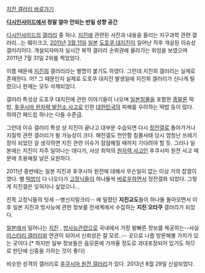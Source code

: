 [http://gall.dcinside.com/list.php?id=earthquake 지진 갤러리 바로가기]

'''[[디시인사이드]]에서 정말 얼마 안되는 반일 성향 공간'''

[[디시인사이드]]의 [[갤러리]] 중 하나. [[지진]]에 관련된 사진과 내용을 올리는 지구과학 관련 갤러리...는 훼이크고, [[2011년]] [[3월 11일]] [[일본]] [[도호쿠 대지진]]이 일어난 직후 개설된 이슈성 갤러리이다. 개설되자마자 실시간 북적 갤러리 순위권에 올라가는 위엄을 보였으며 2011년 7월 31일 2위를 찍었었다. 

이름 때문에 [[지진희]] 갤러리라는 별명이 붙기도 하였다. 그런데 지진희 갤러리는 실제로 존재한다. 어? 그 때문인지 실제로 도호쿠 대지진 발생일에 지진희 갤러리가 신나게 털렸으나 현재는 모두 삭제되었다.

갤러리 특성상 도호쿠 대지진에 관한 이야기들이 나오며 [[일본침몰]]을 포함한 [[종말론]] 떡밥, [[후쿠시마 원자력 발전소 사고]]로 인한 [[대한민국]]의 피해를 우려하는 떡밥 등이 많다. 하여간 패드립 하나는 다들 수준급.

그런데 이슈 갤러리 특성 상 지진이 끝나고 대부분 수습되면 다시 [[정전]]갤로 돌아가거나 지질학 관련 갤러리가 될 가능성이 크다. 해전갤도 천안함 침몰사태 당시 엄청난 쓰레기장이 되었던 걸 생각하면 지진 관련 이슈가 잠잠해질 때까지 기다려야 할 듯. 그러나 일본에는 지진이 자주 일어나는 데다가, 사상 최악의 [[원자력 사고]]인 후쿠시마 원전 사고 때문에 조용해질 날은 요원하다. 

2011년 중반에는 일본 지진과 후쿠시마 원전에 대해서 무슨일이 없는 이상 거의 잡갤이였다. 별 [[떡밥]]이 다 나오다가 [[고정닉]]들이 하나둘씩 [[버로우]]하면서 정전갤화 되었다. 그렇게 지진갤은 잊혀지나 싶었으나...

친목 고정닉들의 텃세 --병신지랄크리-- 에 밀렸던 '''지진교도'''들이 하나둘 돌아오면서 이후 일본 지진과 방사능에 관한 정보를 전세계에서 수집하는 '''지진 오타쿠''' 갤러리가 되었다. 

[[일본]]에서 일어나는 [[지진]] , [[방사능]]관련으로 국내에서 가장 발빠른 정보를 제공하는--사실 [[미스터리 갤러리]]와 연관이 되어서 신뢰성은 잘 모르..-- 곳으로 나름 방문해볼 가치가 있는 곳이다.[* 하지만 일부 정보들은 음모론에 가까울 정도로 과대포장되어 있기도 하므로 판단에 신중을 가하는 것이 좋다] 

비슷한 성격의 갤러리로 [http://gall.dcinside.com/board/lists/?id=Fnpp 후쿠시마 원전 갤러리]가 있다. 2013년 8월 29일 신설되었다.
